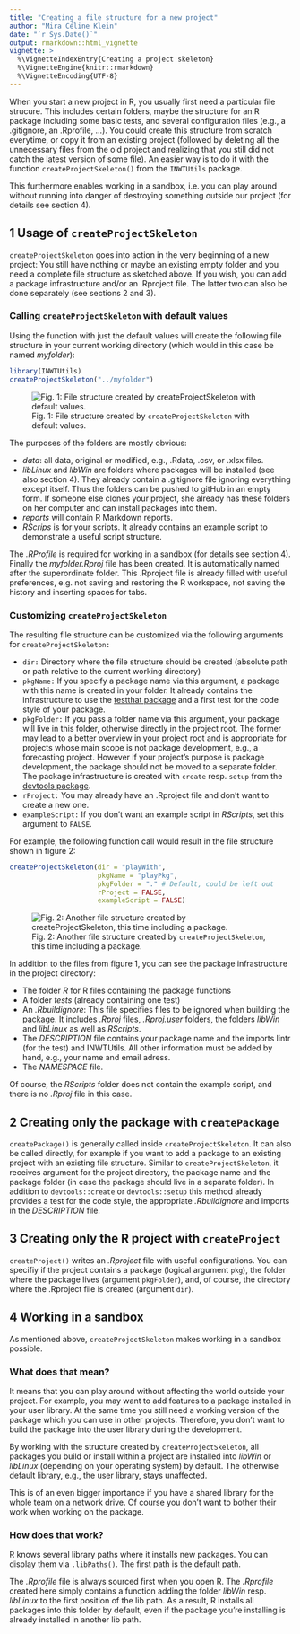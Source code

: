 ```yaml
---
title: "Creating a file structure for a new project"
author: "Mira Céline Klein"
date: "`r Sys.Date()`"
output: rmarkdown::html_vignette
vignette: >
  %\VignetteIndexEntry{Creating a project skeleton}
  %\VignetteEngine{knitr::rmarkdown}
  %\VignetteEncoding{UTF-8}
---
```


When you start a new project in R, you usually first need a particular file
strucure.
This includes certain folders, maybe the structure for an R package including
some basic tests, and several configuration files (e.g., a .gitignore, an
.Rprofile, ...).
You could create this structure from scratch everytime, or copy it from an
existing project (followed by deleting all the unnecessary files from the old
project and realizing that you still did not catch the latest version of some
file). An easier way is to do it with the function `createProjectSkeleton()`
from the `INWTUtils` package.

This furthermore enables working in a sandbox, i.e. you can play around without 
running into danger of destroying something outside our project (for details see
section 4).


## 1 Usage of `createProjectSkeleton`

`createProjectSkeleton` goes into action in the very beginning of a new project:
You still have nothing or maybe an existing empty folder and you need a complete
file structure as sketched above.
If you wish, you can add a package infrastructure and/or an .Rproject file.
The latter two can also be done separately (see sections 2 and 3).


### Calling `createProjectSkeleton` with default values

Using the function with just the default values will create the following
file structure in your current working directory (which would in this case be 
named *myfolder*):

```r
library(INWTUtils)
createProjectSkeleton("../myfolder")
```

![Fig. 1: File structure created by `createProjectSkeleton` with default values.](skeleton_01default.PNG)

The purposes of the folders are mostly obvious:

- *data*: all data, original or modified, e.g., .Rdata, .csv,
or .xlsx files.
- *libLinux* and *libWin* are folders where packages will be
  installed (see also section 4). They already contain a .gitignore file
  ignoring everything except itself. Thus the folders can be pushed to gitHub
  in an empty form. If someone else clones your project, she already has these
  folders on her computer and can install packages into them.
- *reports* will contain R Markdown reports.
- *RScrips* is for your scripts. It already contains an example script to
  demonstrate a useful script structure.

The *.RProfile* is required for working in a sandbox (for details see section
4).
Finally the *myfolder.Rproj* file has been created. It is automatically named 
after the superordinate folder. This .Rproject file is already filled with
useful preferences, e.g. not saving and restoring the R workspace, not saving
the history and inserting spaces for tabs.


### Customizing `createProjectSkeleton`

The resulting file structure can be customized via the following arguments
for `createProjectSkeleton:`

- `dir:` Directory where the file structure should be created (absolute path
  or path relative to the current working directory)
- `pkgName:` If you specify a package name via this argument, a package with
  this name is created in your folder. It already contains the infrastructure
  to use the
  [testthat package](https://journal.r-project.org/archive/2011-1/RJournal_2011-1_Wickham.pdf)
   and a first test for the code style of your package.
- `pkgFolder:` If you pass a folder name via this argument, your package will
  live in this folder, otherwise directly in the project root.
  The former may lead to a better overview in
  your project root and is appropriate for projects whose main scope is not
  package development, e.g., a forecasting project. However if your project's
  purpose is package development, the package should not be moved to a separate
  folder.
  The package infrastructure is created with `create` resp. `setup` from the
  [devtools package](https://cran.r-project.org/web/packages/devtools/devtools.pdf).
- `rProject:` You may already have an .Rproject file and don't want to create a
  new one.
- `exampleScript:` If you don't want an example script in *RScripts*, set this
  argument to `FALSE`.

For example, the following function call would result in the file structure
shown in figure 2:

```r
createProjectSkeleton(dir = "playWith",
                      pkgName = "playPkg",
                      pkgFolder = "." # Default, could be left out
                      rProject = FALSE,
                      exampleScript = FALSE)
```

![Fig. 2: Another file structure created by `createProjectSkeleton`, this time including a package.](skeleton_02otherArgs.PNG)

In addition to the files from figure 1, you can see the package infrastructure
in the project directory:

- The folder *R* for R files containing the package functions
- A folder *tests* (already containing one test)
- An *.Rbuildignore*: This file specifies files to be ignored when building the
  package. It includes *.Rproj* files, *.Rproj.user* folders, the folders *libWin* and
  *libLinux* as well as *RScripts*.
- The *DESCRIPTION* file contains your package name and the imports 
  lintr (for the test) and INWTUtils. All other information must be
  added by hand, e.g., your name and email adress.
- The *NAMESPACE* file.

Of course, the *RScripts* folder does not contain the example script,
and there is no *.Rproj* file in this case.
  

## 2 Creating only the package with `createPackage`

`createPackage()` is generally called inside `createProjectSkeleton`.
It can also be called directly, for example if you want to add a package to an
existing project with an existing file structure. Similar to
`createProjectSkeleton`, it receives argument for the project directory, the
package name and the package folder (in case the package should live in a
separate folder).
In addition to `devtools::create` or `devtools::setup` this method already
provides a test for the code style, the appropriate *.Rbuildignore* and imports
in the *DESCRIPTION* file.


## 3 Creating only the R project with `createProject`
`createProject()` writes an *.Rproject* file with useful configurations. You can
specifiy if the project contains a package (logical argument `pkg`), the folder
where the package lives (argument `pkgFolder`), and, of course, the directory
where the .Rproject file is created (argument `dir`).


## 4 Working in a sandbox

As mentioned above, `createProjectSkeleton` makes working in a sandbox possible.

### What does that mean?

It means that you can play around without affecting the world outside your
project.
For example, you may want to add features to a package installed in your user
library.
At the same time you still need a working version of the  package which you can
use in other projects.
Therefore, you don't want to build the package into the user library during the
development.

By working with the structure created by `createProjectSkeleton`, all packages
you build or install within a project are installed into *libWin* or *libLinux*
(depending on your operating system) by default. The otherwise default library,
e.g., the user library, stays unaffected.

This is of an even bigger importance if you have a shared library for the whole
team on a network drive. Of course you don't want to bother their work when
working on the package.


### How does that work?

R knows several library paths where it installs new packages. You can display
them via `.libPaths()`. The first path is the default path.

The *.Rprofile* file is always sourced first when you open R. The *.Rprofile*
created here simply contains a function adding the folder *libWin* resp.
*libLinux* to the first position of the lib path. As a result, R installs all
packages into this folder by default, even if the package you're installing is
already installed in another lib path.
